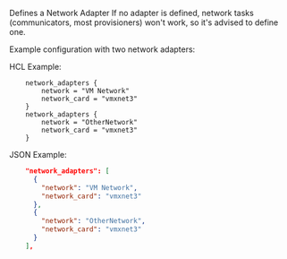 <!-- Code generated from the comments of the NIC struct in builder/vsphere/iso/step_create.go; DO NOT EDIT MANUALLY -->

Defines a Network Adapter
If no adapter is defined, network tasks (communicators, most provisioners) won't work, so it's advised to define one.

Example configuration with two network adapters:

HCL Example:

```hcl
	network_adapters {
	    network = "VM Network"
	    network_card = "vmxnet3"
	}
	network_adapters {
	    network = "OtherNetwork"
	    network_card = "vmxnet3"
	}
```

JSON Example:

```json
	"network_adapters": [
	  {
	    "network": "VM Network",
	    "network_card": "vmxnet3"
	  },
	  {
	    "network": "OtherNetwork",
	    "network_card": "vmxnet3"
	  }
	],
```

<!-- End of code generated from the comments of the NIC struct in builder/vsphere/iso/step_create.go; -->
